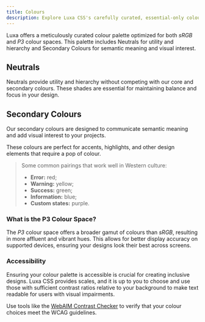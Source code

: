```yaml
---
title: Colours
description: Explore Luxa CSS's carefully curated, essential-only colour palette for modern interfaces.
---
```


Luxa offers a meticulously curated colour palette optimized for both _sRGB_ and _P3_ colour spaces. This palette includes Neutrals for utility and hierarchy and Secondary Colours for semantic meaning and visual interest.

## Neutrals

Neutrals provide utility and hierarchy without competing with our core and secondary colours. These shades are essential for maintaining balance and focus in your design.

<div class="colors" title="Neutrals">
  <div class="col neutral-01" title="Neutral 01" />
  <div class="col neutral-02" title="Neutral 02" />
  <div class="col neutral-03" title="Neutral 03" />
  <div class="col neutral-04" title="Neutral 04" />
  <div class="col neutral-05" title="Neutral 05" />
  <div class="col neutral-06" title="Neutral 06" />
  <div class="col neutral-07" title="Neutral 07" />
  <div class="col neutral-08" title="Neutral 08" />
  <div class="col neutral-09" title="Neutral 09" />
  <div class="col neutral-10" title="Neutral 10" />
</div>

## Secondary Colours

Our secondary colours are designed to communicate semantic meaning and add visual interest to your projects.

These colours are perfect for accents, highlights, and other design elements that require a pop of colour.

<div class="colors" title="Secondary Colours">
  <div class="col red" title="Red" />
  <div class="col orange" title="Orange" />
  <div class="col yellow" title="Yellow" />
  <div class="col green" title="Green" />
  <div class="col blue" title="Blue" />
  <div class="col purple" title="Purple" />
</div>

> Some common pairings that work well in Western culture:
>
> - **Error:** red;
> - **Warning:** yellow;
> - **Success:** green;
> - **Information:** blue;
> - **Custom states:** purple.

### What is the P3 Colour Space?

The _P3_ colour space offers a broader gamut of colours than _sRGB_, resulting in more affluent and vibrant hues. This allows for better display accuracy on supported devices, ensuring your designs look their best across screens.

### Accessibility

Ensuring your colour palette is accessible is crucial for creating inclusive designs. Luxa CSS provides scales, and it is up to you to choose and use those with sufficient contrast ratios relative to your background to make text readable for users with visual impairments.

Use tools like the [WebAIM Contrast Checker](https://webaim.org/resources/contrastchecker/?ref=luxacss.com) to verify that your colour choices meet the WCAG guidelines.

